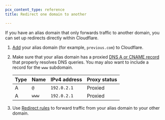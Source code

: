 ```yaml
---
pcx_content_type: reference
title: Redirect one domain to another

---
```



If you have an alias domain that only forwards traffic to another domain, you can set up redirects directly within Cloudflare.

1. [Add](/fundamentals/setup/manage-domains/#add-a-domain-to-cloudflare) your alias domain (for example, `previous.com`) to Cloudflare.

2. Make sure that your alias domain has a proxied [DNS A or CNAME record](/dns/manage-dns-records/how-to/create-dns-records/) that properly resolves DNS queries. You may also want to include a record for the `www` subdomain.

   | **Type** | **Name** | **IPv4 address** | **Proxy status** |
   | -------- | -------- | ---------------- | ---------------- |
   | A        | `@`      | `192.0.2.1`      | Proxied          |
   | A        | `www`    | `192.0.2.1`      | Proxied          |

3. Use [Redirect rules](/rules/url-forwarding/) to forward traffic from your alias domain to your other domain.

   <Render file="url-forwarding/different-hostname-example" product="rules" />
